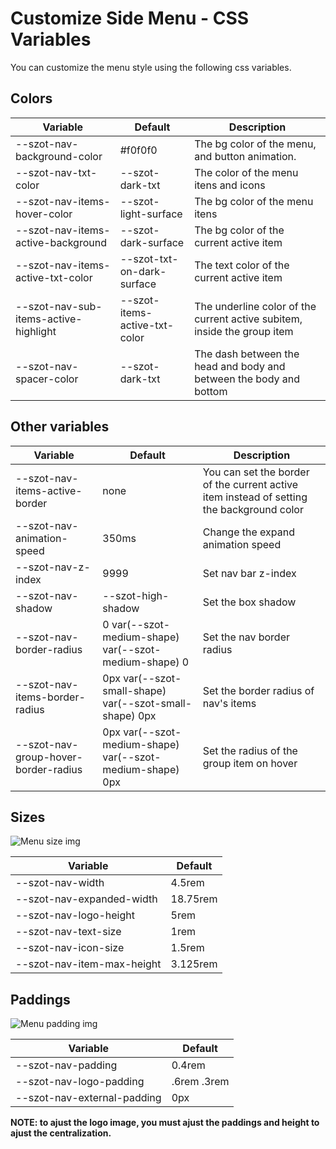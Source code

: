 
<Meta title="Components/SideMenu/CSS Variables" />

# Customize Side Menu - CSS Variables

You can customize the menu style using the following css variables.

## Colors

| Variable                              | Default                       | Description                                                              |
| ------------------------------------- | ----------------------------- | ------------------------------------------------------------------------ |
| --szot-nav-background-color           | #f0f0f0                       | The bg color of the menu, and button animation.                          |
| --szot-nav-txt-color                  | --szot-dark-txt               | The color of the menu itens and icons                                    |
| --szot-nav-items-hover-color          | --szot-light-surface          | The bg color of the menu itens                                           |
| --szot-nav-items-active-background    | --szot-dark-surface           | The bg color of the current active item                                  |
| --szot-nav-items-active-txt-color     | --szot-txt-on-dark-surface    | The text color of the current active item                                |
| --szot-nav-sub-items-active-highlight | --szot-items-active-txt-color | The underline color of the current active subitem, inside the group item |
| --szot-nav-spacer-color               | --szot-dark-txt               | The dash between the head and body and between the body and bottom       |

## Other variables

| Variable                             | Default                                                   | Description                                                                               |
| ------------------------------------ | --------------------------------------------------------- | ----------------------------------------------------------------------------------------- |
| --szot-nav-items-active-border       | none                                                      | You can set the border of the current active item instead of setting the background color |
| --szot-nav-animation-speed           | 350ms                                                     | Change the expand animation speed                                                         |
| --szot-nav-z-index                   | 9999                                                      | Set nav bar z-index                                                                       |
| --szot-nav-shadow                    | --szot-high-shadow                                        | Set the box shadow                                                                        |
| --szot-nav-border-radius             | 0 var(--szot-medium-shape) var(--szot-medium-shape) 0     | Set the nav border radius                                                                 |
| --szot-nav-items-border-radius       | 0px var(--szot-small-shape) var(--szot-small-shape) 0px   | Set the border radius of nav's items                                                      |
| --szot-nav-group-hover-border-radius | 0px var(--szot-medium-shape) var(--szot-medium-shape) 0px | Set the radius of the group item on hover                                                 |

## Sizes

<img
  src={menuSizeImg}
  alt="Menu size img"
/>

| Variable                   | Default  |
| -------------------------- | -------- |
| --szot-nav-width           | 4.5rem   |
| --szot-nav-expanded-width  | 18.75rem |
| --szot-nav-logo-height     | 5rem     |
| --szot-nav-text-size       | 1rem     |
| --szot-nav-icon-size       | 1.5rem   |
| --szot-nav-item-max-height | 3.125rem |

## Paddings

<img
  src={menuPaddingImg}
  alt="Menu padding img"
/>

| Variable                    | Default     |
| --------------------------- | ----------- |
| --szot-nav-padding          | 0.4rem      |
| --szot-nav-logo-padding     | .6rem .3rem |
| --szot-nav-external-padding | 0px         |

**NOTE: to ajust the logo image, you must ajust the paddings and height to ajust the
centralization.**

